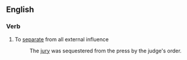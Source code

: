 ==English==
===Verb===
#To [[separate]] from all external influence
#:The [[jury]] was sequestered from the press by the judge's order.